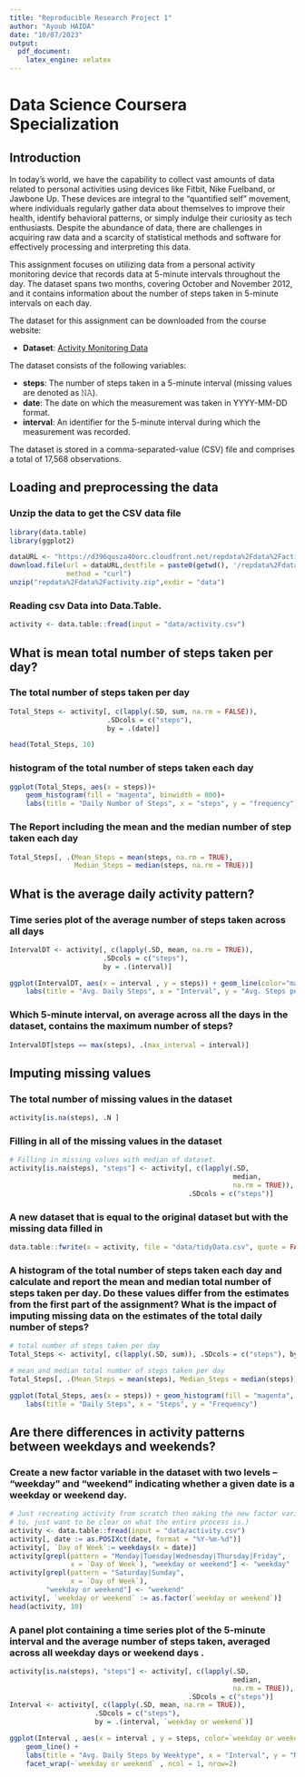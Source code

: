 ```yaml
---
title: "Reproducible Research Project 1"
author: "Ayoub HAIDA"
date: "10/07/2023"
output:
  pdf_document:
    latex_engine: xelatex
---
```


# Data Science Coursera Specialization

## Introduction

In today's world, we have the capability to collect vast amounts of data related to personal activities using devices like Fitbit, Nike Fuelband, or Jawbone Up. These devices are integral to the "quantified self" movement, where individuals regularly gather data about themselves to improve their health, identify behavioral patterns, or simply indulge their curiosity as tech enthusiasts. Despite the abundance of data, there are challenges in acquiring raw data and a scarcity of statistical methods and software for effectively processing and interpreting this data.

This assignment focuses on utilizing data from a personal activity monitoring device that records data at 5-minute intervals throughout the day. The dataset spans two months, covering October and November 2012, and it contains information about the number of steps taken in 5-minute intervals on each day.

The dataset for this assignment can be downloaded from the course website:

-   **Dataset**: [Activity Monitoring Data](https://d396qusza40orc.cloudfront.net/repdata%2Fdata%2Factivity.zip)

The dataset consists of the following variables:

-   **steps**: The number of steps taken in a 5-minute interval (missing values are denoted as 𝙽𝙰).
-   **date**: The date on which the measurement was taken in YYYY-MM-DD format.
-   **interval**: An identifier for the 5-minute interval during which the measurement was recorded.

The dataset is stored in a comma-separated-value (CSV) file and comprises a total of 17,568 observations.

## Loading and preprocessing the data

### Unzip the data to get the CSV data file

```r
library(data.table)
library(ggplot2)

dataURL <- "https://d396qusza40orc.cloudfront.net/repdata%2Fdata%2Factivity.zip"
download.file(url = dataURL,destfile = paste0(getwd(), '/repdata%2Fdata%2Factivity.zip'),
              method = "curl")
unzip("repdata%2Fdata%2Factivity.zip",exdir = "data")
```

### Reading csv Data into Data.Table.

```r
activity <- data.table::fread(input = "data/activity.csv")
```

## What is mean total number of steps taken per day?

### The total number of steps taken per day

```r
Total_Steps <- activity[, c(lapply(.SD, sum, na.rm = FALSE)),
                        .SDcols = c("steps"), 
                        by = .(date)] 

head(Total_Steps, 10)
```

### histogram of the total number of steps taken each day

```r
ggplot(Total_Steps, aes(x = steps))+
    geom_histogram(fill = "magenta", binwidth = 800)+
    labs(title = "Daily Number of Steps", x = "steps", y = "frequency")
```

### The Report including the mean and the median number of step taken each day

```r
Total_Steps[, .(Mean_Steps = mean(steps, na.rm = TRUE),
                Median_Steps = median(steps, na.rm = TRUE))]
```

## What is the average daily activity pattern?

### Time series plot of the average number of steps taken across all days

```r
IntervalDT <- activity[, c(lapply(.SD, mean, na.rm = TRUE)),
                       .SDcols = c("steps"), 
                       by = .(interval)] 

ggplot(IntervalDT, aes(x = interval , y = steps)) + geom_line(color="magenta", size=1) +
    labs(title = "Avg. Daily Steps", x = "Interval", y = "Avg. Steps per day")
```

### Which 5-minute interval, on average across all the days in the dataset, contains the maximum number of steps?

```r
IntervalDT[steps == max(steps), .(max_interval = interval)]
```

## Imputing missing values

### The total number of missing values in the dataset

```r
activity[is.na(steps), .N ]
```

### Filling in all of the missing values in the dataset

```r
# Filling in missing values with median of dataset. 
activity[is.na(steps), "steps"] <- activity[, c(lapply(.SD, 
                                                       median, 
                                                       na.rm = TRUE)),
                                            .SDcols = c("steps")]
```

### A new dataset that is equal to the original dataset but with the missing data filled in

```r
data.table::fwrite(x = activity, file = "data/tidyData.csv", quote = FALSE)
```

### A histogram of the total number of steps taken each day and calculate and report the mean and median total number of steps taken per day. Do these values differ from the estimates from the first part of the assignment? What is the impact of imputing missing data on the estimates of the total daily number of steps?

```r
# total number of steps taken per day
Total_Steps <- activity[, c(lapply(.SD, sum)), .SDcols = c("steps"), by = .(date)] 

# mean and median total number of steps taken per day
Total_Steps[, .(Mean_Steps = mean(steps), Median_Steps = median(steps))]
```

```r
ggplot(Total_Steps, aes(x = steps)) + geom_histogram(fill = "magenta", binwidth = 1000) + 
    labs(title = "Daily Steps", x = "Steps", y = "Frequency")
```

## Are there differences in activity patterns between weekdays and weekends?

### Create a new factor variable in the dataset with two levels -- "weekday" and "weekend" indicating whether a given date is a weekday or weekend day.

```r
# Just recreating activity from scratch then making the new factor variable. (No need
# to, just want to be clear on what the entire process is.) 
activity <- data.table::fread(input = "data/activity.csv")
activity[, date := as.POSIXct(date, format = "%Y-%m-%d")]
activity[, `Day of Week`:= weekdays(x = date)]
activity[grepl(pattern = "Monday|Tuesday|Wednesday|Thursday|Friday", 
               x = `Day of Week`), "weekday or weekend"] <- "weekday"
activity[grepl(pattern = "Saturday|Sunday", 
               x = `Day of Week`),
         "weekday or weekend"] <- "weekend"
activity[, `weekday or weekend` := as.factor(`weekday or weekend`)]
head(activity, 10)
```

### A panel plot containing a time series plot of the 5-minute interval and the average number of steps taken, averaged across all weekday days or weekend days .

```r
activity[is.na(steps), "steps"] <- activity[, c(lapply(.SD, 
                                                       median, 
                                                       na.rm = TRUE)), 
                                            .SDcols = c("steps")]
Interval <- activity[, c(lapply(.SD, mean, na.rm = TRUE)), 
                     .SDcols = c("steps"), 
                     by = .(interval, `weekday or weekend`)] 

ggplot(Interval , aes(x = interval , y = steps, color=`weekday or weekend`))+
    geom_line() + 
    labs(title = "Avg. Daily Steps by Weektype", x = "Interval", y = "No. of Steps")+
    facet_wrap(~`weekday or weekend` , ncol = 1, nrow=2)
```
